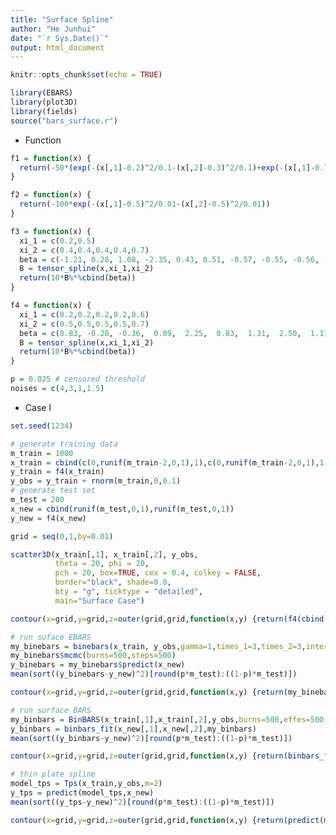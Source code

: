```yaml
---
title: "Surface Spline"
author: "He Junhui"
date: "`r Sys.Date()`"
output: html_document
---
```


```r
knitr::opts_chunk$set(echo = TRUE)
```

```r
library(EBARS)
library(plot3D)
library(fields)
source("bars_surface.r")
```

+ Function

```r
f1 = function(x) {
  return(-50*(exp(-(x[,1]-0.2)^2/0.1-(x[,2]-0.3)^2/0.1)+exp(-(x[,1]-0.7)^2/0.1-(x[,2]-0.8)^2/0.1)))
}

f2 = function(x) {
  return(-100*exp(-(x[,1]-0.5)^2/0.01-(x[,2]-0.5)^2/0.01))
}

f3 = function(x) {
  xi_1 = c(0.2,0.5)
  xi_2 = c(0.4,0.4,0.4,0.4,0.7)
  beta = c(-1.21, 0.28, 1.08, -2.35, 0.43, 0.51, -0.57, -0.55, -0.56, -0.89, -0.48, -1.00, -0.78,  0.06,  0.96, -0.11, -0.51, -0.91, -0.84,  2.42,  0.13, -0.49, -0.44,  0.46, -0.69, -1.45,  0.57, -1.02, -0.02, -0.94,  1.10, -0.48, -0.71, -0.50, -1.63, -1.17, -2.18, -1.34, -0.29, -0.47)
  B = tensor_spline(x,xi_1,xi_2)
  return(10*B%*%cbind(beta))
}

f4 = function(x) {
  xi_1 = c(0.2,0.2,0.2,0.2,0.6)
  xi_2 = c(0.5,0.5,0.5,0.5,0.7)
  beta = c(0.83, -0.28, -0.36,  0.09,  2.25,  0.83,  1.31,  2.50,  1.17, -0.43, -1.00, -1.11, -0.06,  1.17,  1.05,  0.06, -0.74,  0.93,  1.67,  0.56, -0.75,  1.26, 0.04,  0.19,  0.46, -0.43,  0.02,  0.70,  0.97, -0.62, -0.86,  0.07, -1.05, -2.75, -1.13, -0.86,  1.56,  1.02,  1.04, -1.12, -1.07,  0.97,  0.17, -0.90,  0.16, -0.50, -0.97, -0.11, 1.09, -1.21, -1.77, -0.49,  0.32,  1.46,  1.54, -0.34, -1.08, -1.49, -0.25, -0.12, -0.65,  0.31,  0.12, -0.84)
  B = tensor_spline(x,xi_1,xi_2)
  return(10*B%*%cbind(beta))
}
```

```r
p = 0.025 # censored threshold
noises = c(4,3,1,1.5)
```


+ Case I
```r
set.seed(1234)
```

```r
# generate training data
m_train = 1000
x_train = cbind(c(0,runif(m_train-2,0,1),1),c(0,runif(m_train-2,0,1),1))
y_train = f4(x_train)
y_obs = y_train + rnorm(m_train,0,0.1)
# generate test set
m_test = 200
x_new = cbind(runif(m_test,0,1),runif(m_test,0,1))
y_new = f4(x_new)
```

```r
grid = seq(0,1,by=0.01)
```

```r
scatter3D(x_train[,1], x_train[,2], y_obs,
          theta = 20, phi = 20,
          pch = 20, box=TRUE, cex = 0.4, colkey = FALSE, 
          border="black", shade=0.8, 
          bty = "g", ticktype = "detailed",
          main="Surface Case")
```

```r
contour(x=grid,y=grid,z=outer(grid,grid,function(x,y) {return(f4(cbind(x,y)))}),axes = FALSE,frame.plot =TRUE)
```


```r
# run suface EBARS
my_binebars = binebars(x_train, y_obs,gamma=1,times_1=3,times_2=3,intercept_1=T,intercept_2=T)
my_binebars$mcmc(burns=500,steps=500)
y_binebars = my_binebars$predict(x_new)
mean(sort((y_binebars-y_new)^2)[round(p*m_test):((1-p)*m_test)])
```

```r
contour(x=grid,y=grid,z=outer(grid,grid,function(x,y) {return(my_binebars$predict(cbind(x,y)))}))
```

```r
# run surface BARS
my_binbars = BinBARS(x_train[,1],x_train[,2],y_obs,burns=500,effes=500,intercepts=c(T,T))
y_binbars = binbars_fit(x_new[,1],x_new[,2],my_binbars)
mean(sort((y_binbars-y_new)^2)[round(p*m_test):((1-p)*m_test)])
```

```r
contour(x=grid,y=grid,z=outer(grid,grid,function(x,y) {return(binbars_fit(x,y,my_binbars))}))
```

```r
# thin plate spline
model_tps = Tps(x_train,y_obs,m=2)
y_tps = predict(model_tps,x_new)
mean(sort((y_tps-y_new)^2)[round(p*m_test):((1-p)*m_test)])
```

```r
contour(x=grid,y=grid,z=outer(grid,grid,function(x,y) {return(predict(model_tps,cbind(x,y)))}))
```


